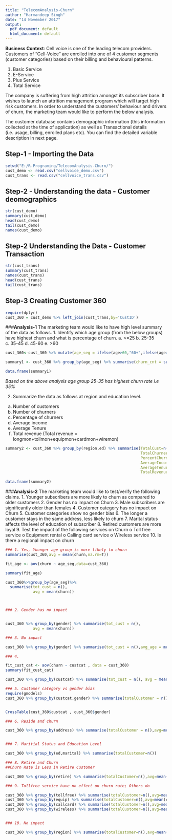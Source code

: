 ```yaml
---
title: "TelecomAnalysis-Churn"
author: "Harmandeep Singh"
date: "14 November 2017"
output:
  pdf_document: default
  html_document: default
---
```

**Business Context**: Cell voice is one of the leading telecom providers. Customers of "Cell-Voice" are enrolled into one of 4 customer segments (customer categories) based on their billing and behavioural patterns.

1. Basic Service
2. E-Service
3. Plus Service
4. Total Service

The company is suffering from high attrition amongst its subscriber base. It wishes to launch an attrition management program which will target high risk customers. In order to understand the customers' behaviour and drivers of churn, the marketing team would like to perform the below analysis. 

The customer database contains demographic information (this information collected at the time of application) as well as Transactional details (i.e. usage, billing, enrolled plans etc). You can find the detailed variable description in next page. 

## Step-1 - Importing the Data
```r

setwd("E:/R-Programing/TelecomAnalysis-Churn/")
cust_demo <- read.csv("cellvoice_demo.csv")
cust_trans <- read.csv("cellvoice_trans.csv")
```

## Step-2 - Understanding the data - Customer deomographics

```r
str(cust_demo)
summary(cust_demo)
head(cust_demo)
tail(cust_demo)
names(cust_demo)


```
## Step-2 Understanding the Data - Customer Transaction

```r
str(cust_trans)
summary(cust_trans)
names(cust_trans)
head(cust_trans)
tail(cust_trans)
```

## Step-3 Creating Customer 360
```r
require(dplyr)
cust_360 = cust_demo %>% left_join(cust_trans,by='CustID')

```
###**Analysis-1**
The marketing team would like to have high level summary of the data as follows. 
1. Identify which age group (from the below groups) have highest churn and what is percentage of churn.
  a. <=25
  b. 25-35
  c. 35-45
  d. 45-60
  e. >60
```r
cust_360<-cust_360 %>% mutate(age_seg = ifelse(age>60,"60+",ifelse(age>45 & age <60,"45-60",ifelse(age>35 & age<45,"35-45",ifelse(age>25 & age<35,"25-35","<25")))))

summary1 <- cust_360 %>% group_by(age_seg) %>% summarise(churn_cnt = sum(churn)) %>% ungroup() %>% mutate(churn_pct = churn_cnt/sum(churn_cnt))

data.frame(summary1)
```
*Based on the above analysis age group 25-35 has highest churn rate i.e 35%*

2. Summarize the data as follows at region and education level.
  a. Number of customers
  b. Number of churners
  c. Percentage of churners
  d. Average income
  e. Average Tenure
  f. Total revenue (Total revenue = longmon+tollmon+equipmon+cardmon+wiremon)
  
  
```r
summary2 <- cust_360 %>% group_by(region,ed) %>% summarise(TotalCust=n(),
                                                           TotalChurners=sum(churn),
                                                           PercentChurn=TotalChurners/TotalCust,
                                                           AverageIncome=mean(income,na.rm=T),
                                                           AverageTenure=mean(tenure,na.rm=T),
                                                           TotalRevenue=sum((longmon+tollmon + equipmon
                                                                                   +cardmon+wiremon), na.rm = T))
data.frame(summary2)
```
###**Analysis-2**
The marketing team would like to test/verify the following claims. 
1. Younger subscribers are more likely to churn as compared to older customers
2. Gender has no impact on Churn
3. Male subscribers are significantly older than females
4. Customer category has no impact on Churn
5. Customer categories show no gender bias
6. The longer a customer stays in the same address, less likely  to churn
7. Marital status affects the level of education of subscriber
8. Retired customers are more loyal
9. Test the impact of the following services on Churn
  o Toll free service
  o Equipment rental
  o Calling card service
  o Wireless service
10. Is there a regional impact on churn 

```r
### 1. Yes, Younger age group is more likely to churn
summarise(cust_360,avg = mean(churn,na.rm=T))

fit_age <- aov(churn ~ age_seg,data=cust_360)

summary(fit_age)

cust_360%>%group_by(age_seg)%>%
  summarise(tot_cust = n(),
            avg = mean(churn))



### 2. Gender has no impact


cust_360 %>% group_by(gender) %>% summarise(tot_cust = n(),
            avg = mean(churn))

### 3. No impact

cust_360 %>% group_by(gender) %>% summarise(tot_cust = n(),avg_age = mean(age))

### 4. 

fit_cust_cat <- aov(churn ~ custcat , data = cust_360)
summary(fit_cust_cat)

cust_360 %>% group_by(custcat) %>% summarise(tot_cust = n(), avg = mean(churn))

### 5. Customer category vs gender bias
require(gmodels)
cust_360 %>% group_by(custcat,gender) %>% summarise(totalCustomer = n())


CrossTable(cust_360$custcat , cust_360$gender)

### 6. Reside and churn

cust_360 %>% group_by(address) %>% summarise(totalCustomer = n(),avg=mean(churn))


### 7. Maritial Status and Education Level

cust_360 %>% group_by(ed,marital) %>% summarise(totalCustomer=n()) 

### 8. Retire and Churn
##Churn Rate is Less in Retire Customer

cust_360 %>% group_by(retire) %>% summarise(totalCustomer=n(),avg=mean(churn))

### 9. Tollfree service have no effect on churn rate; Others do

cust_360 %>% group_by(tollfree) %>% summarise(totalCustomer=n(),avg=mean(churn))
cust_360 %>% group_by(equip) %>% summarise(totalCustomer=n(),avg=mean(churn))
cust_360 %>% group_by(callcard) %>% summarise(totalCustomer=n(),avg=mean(churn))
cust_360 %>% group_by(wireless) %>% summarise(totalCustomer=n(),avg=mean(churn))


### 10. No impact

cust_360 %>% group_by(region) %>% summarise(totalCustomer=n(),avg=mean(churn))
```

